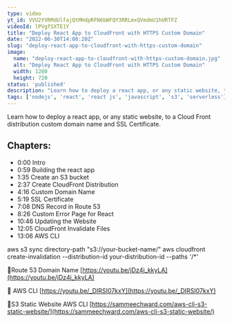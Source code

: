 ```yaml
---
type: video
yt_id: VVU2YVRMdUlfajQtMHdpRFN6bWFQY3RRLmxQVmdmU1hURTFZ
videoId: lPVgfSXTE1Y
title: "Deploy React App to CloudFront with HTTPS Custom Domain"
date: "2022-06-30T14:00:20Z"
slug: "deploy-react-app-to-cloudfront-with-https-custom-domain"
image: 
  name: "deploy-react-app-to-cloudfront-with-https-custom-domain.jpg"
  alt: "Deploy React App to CloudFront with HTTPS Custom Domain"
  width: 1280
  height: 720
status: 'published'
description: "Learn how to deploy a react app, or any static website, to a Cloud Front distribution custom domain name and SSL Certificate."
tags: ['nodejs', 'react', 'react js', 'javascript', 's3', 'serverless']
---
```


Learn how to deploy a react app, or any static website, to a Cloud Front distribution custom domain name and SSL Certificate.

## Chapters:

* 0:00​ Intro
* 0:59 Building the react app
* 1:35 Create an S3 bucket
* 2:37 Create CloudFront Distribution
* 4:16 Custom Domain Name
* 5:19 SSL Certificate
* 7:08 DNS Record in Route 53
* 8:26 Custom Error Page for React
* 10:46 Updating the Website
* 12:05 CloudFront Invalidate Files
* 13:06 AWS CLI

aws s3 sync directory-path "s3://your-bucket-name/" 
aws cloudfront create-invalidation --distribution-id your-distribution-id --paths '/*'

🔗Route 53 Domain Name
[https://youtu.be/jDz4j_kkyLA](https://youtu.be/jDz4j_kkyLA)

🔗 AWS CLI
[https://youtu.be/_DIRSI07kxY](https://youtu.be/_DIRSI07kxY)

🔗S3 Static Website AWS CLI
[https://sammeechward.com/aws-cli-s3-static-website/](https://sammeechward.com/aws-cli-s3-static-website/)


